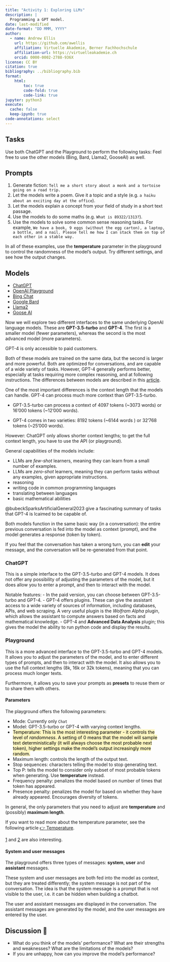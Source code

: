 ```yaml
---
title: "Activity 1: Exploring LLMs"
description: |
  Programming a GPT model.
date: last-modified
date-format: "DD MMM, YYYY"
author: 
  - name: Andrew Ellis
    url: https://github.com/awellis
    affiliation: Virtuelle Akademie, Berner Fachhochschule
    affiliation-url: https://virtuelleakademie.ch
    orcid: 0000-0002-2788-936X
license: CC BY
citation: true
bibliography: ../bibliography.bib
format:
    html:
        toc: true
        code-fold: true
        code-link: true
jupyter: python3
execute: 
  cache: false
  keep-ipynb: true
code-annotations: select
---
```




## Tasks

Use both ChatGPT and the Playground to perform the following tasks:
[Feel free to use the other models (Bing, Bard, Llama2, GooseAI) as well.]{.aside}

:::{.callout-tip}
## Prompts

1) Generate fiction: `Tell me a short story about a monk and a tortoise going on a road trip.`
2)	Let the models write a poem. Give it a topic and a style (e.g. `a haiku about an exciting day at the office`).
3) Let the models explain a concept from your field of study in a short text passage.
4) Use the models to do some maths (e.g. `What is 89322/1313?`).
5) Use the models to solve some common sense reasoning tasks. For example, `We have a book, 9 eggs (without the egg carton), a laptop, a bottle, and a nail. Please tell me how I can stack them on top of each other in a stable way.`
:::

In all of these examples, use the **temperature** parameter in the playground to control the randomness of the model's output. Try different settings, and see how the output changes.


## Models
- [ChatGPT](https://chat.openai.com/)
- [OpenAI Playground](https://platform.openai.com/playground)
- [Bing Chat](https://www.bing.com/)
- [Google Bard](https://bard.google.com/)
- [Llama2](https://www.llama2.ai/)
- [Goose AI](https://goose.ai/playground)

Now we will explore two different interfaces to the same underlying OpenAI language models. These are **GPT-3.5-turbo** and **GPT-4**. The first is a smaller model (fewer parameters), whereas the second is the most advanced model (more parameters). 

[GPT-4 is only accessible to paid customers.]{.aside}

Both of these models are trained on the same data, but the second is larger and more powerful. Both are optimized for conversations, and are capable of a wide variety of tasks. However, GPT-4 generally performs better, especially at tasks requiring more complex reasoning, and at following instructions. The differences between models are described in this [article](https://openai.com/research/gpt-4).

One of the most important differences is the context length that the models can handle. GPT-4 can process much more context than GPT-3.5-turbo. 


- GPT-3.5-turbo can process a context of 4097 tokens (~3073 words) or 16'000 tokens (~12'000 words).

- GPT-4 comes in two varieties: 8192 tokens (~6144 words ) or 32'768 tokens (~25'000 words).

[However: ChatGPT only allows shorter context lengths; to get the full context length, you have to use the API (or playground).]{.aside}


General capabilities of the models include:

- LLMs are *few-shot* learners, meaning they can learn from a small number of examples.
- LLMs are *zero-shot* learners, meaning they can perform tasks without any examples, given appropriate instructions.
- reasoning
- writing code in common programming languages
- translating between languages
- basic mathematical abilities

@bubeckSparksArtificialGeneral2023 give a fascinating summary of tasks that GPT-4 is lcaimed to be capable of.


Both models function in the same basic way (in a conversation): the entire previous conversation is fed into the model as context (prompt), and the model generates a response (token by token). 

If you feel that the conversation has taken a wrong turn, you can **edit** your message, and the conversation will be re-generated from that point.




### ChatGPT

This is a simple interface to the GPT-3.5-turbo and GPT-4 models. It does not offer any possibility of adjusting the parameters of the model, but it does allow you to enter a prompt, and then to interact with the model.

Notable features:
- In the paid version, you can choose between GPT-3.5-turbo and GPT-4.
- GPT-4 offers plugins. These can give the assistant access to a wide variety of sources of information, including databases, APIs, and web scraping. A very useful plugin is the *Wolfram Alpha* plugin, which allows the assistant to compute answers based on facts and mathematical knowledge.
- GPT-4 and **Advanced Data Analysis** plugin; this gives the model the ability to run python code and display the results.



### Playground

This is a more advanced interface to the GPT-3.5-turbo and GPT-4 models. It allows you to adjust the parameters of the model, and to enter different types of prompts, and then to interact with the model. It also allows you to use the full context lengths (8k, 16k or 32k tokens), meaning that you can process much longer texts.

Furthermore, it allows you to save your prompts as **presets** to reuse them or to share them with others.

#### Parameters
The playground offers the following parameters:

- Mode: Currently only `Chat`
- Model: GPT-3.5-turbo or GPT-4 with varying context lengths.
- <mark style="background: #FFF3A3A6;">Temperature: This is the most interesting parameter - it controls the level of _randomness_. A setting of 0 means that the model will sample text deterministically (it will always choose the most probable next token), higher settings make the model's output increasingly more random.</mark>
- Maximum length: controls the length of the output text.
- Stop sequences: characters telling the model to stop generating text.
- Top P: tells the model to consider only subset of most probable tokens when generating. Use **temperature** instead.
- Frequency penalty: penalizes the model based on number of times that token has appeared.
- Presence penalty: penalizes the model for based on whether they have already appeared. Encourages diversity of tokens.

In general, the only parameters that you need to adjust are **temperature** and (possibly) **maximum length**. 


If you want to read more about the temperature parameter, see the following article
[👉 Temperature](https://docs.cohere.com/docs/temperature).


[[1](https://www.prompthub.us/blog/understanding-openai-parameters-how-to-optimize-your-prompts-for-better-outputs) and 
[2](https://shivammehta25.github.io/posts/temperature-in-language-models-open-ai-whisper-probabilistic-machine-learning/) are also interesting.]{.aside}




#### System and user messages
The playground offers three types of messages: **system**, **user** and **assistant** messages. 

These system and user messages are both fed into the model as context, but they are treated differently; the system message is not part of the conversation. The idea is that the system message is a prompt that is not visible to the user, i.e. it can be hidden when building a chatbot.

The user and assistant messages are displayed in the conversation. The assistant messages are generated by the model, and the user messages are entered by the user.




:::{.callout-caution}
## Discussion 💬 

- What do you think of the models' performance? What are their strengths and weaknesses? What are the limitations of the models? 
- If you are unhappy, how can you improve the model's performance?

:::